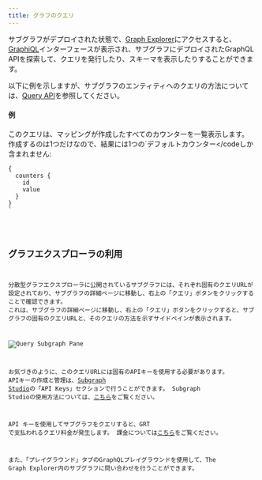 ```yaml
---
title: グラフのクエリ
---
```


サブグラフがデプロイされた状態で、[Graph Explorer](https://thegraph.com/explorer)にアクセスすると、[GraphiQL](https://github.com/graphql/graphiql)インターフェースが表示され、サブグラフにデプロイされたGraphQL APIを探索して、クエリを発行したり、スキーマを表示したりすることができます。

以下に例を示しますが、サブグラフのエンティティへのクエリの方法については、[Query API](/developer/graphql-api)を参照してください。

#### 例

このクエリは、マッピングが作成したすべてのカウンターを一覧表示します。 作成するのは1つだけなので、結果には1つの`デフォルトカウンター</codeしか含まれません:</p>

<pre><code class="graphql">{
  counters {
    id
    value
  }
}
`</pre>

## グラフエクスプローラの利用

分散型グラフエクスプローラに公開されているサブグラフには、それぞれ固有のクエリURLが設定されており、サブグラフの詳細ページに移動し、右上の「クエリ」ボタンをクリックすることで確認できます。 これは、サブグラフの詳細ページに移動し、右上の「クエリ」ボタンをクリックすると、サブグラフの固有のクエリURLと、そのクエリの方法を示すサイドペインが表示されます。

![Query Subgraph Pane](/img/query-subgraph-pane.png)

お気づきのように、このクエリURLには固有のAPIキーを使用する必要があります。 APIキーの作成と管理は、[Subgraph Studio](https://thegraph.com/studio)の「API Keys」セクションで行うことができます。 Subgraph Studioの使用方法については、[こちら](/studio/subgraph-studio)をご覧ください。

API キーを使用してサブグラフをクエリすると、GRT で支払われるクエリ料金が発生します。 課金については[こちら](/studio/billing)をご覧ください。

また、「プレイグラウンド」タブのGraphQLプレイグラウンドを使用して、The Graph Explorer内のサブグラフに問い合わせを行うことができます。
